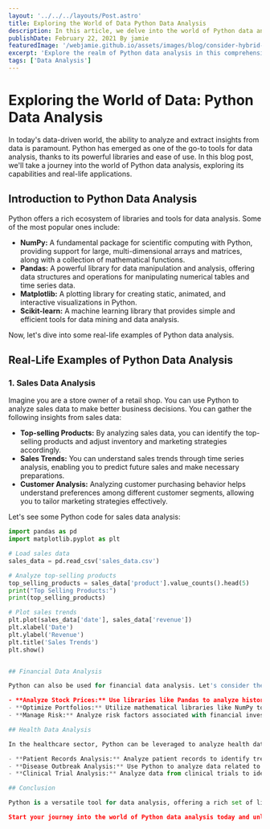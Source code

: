 ```yaml
---
layout: '../../../layouts/Post.astro'
title: Exploring the World of Data Python Data Analysis
description: In this article, we delve into the world of Python data analysis, exploring its history, tools, applications, and impact. Whether you're new to data analysis or an experienced practitioner, join us on this journey to uncover the power of Python in unlocking insights from data.
publishDate: February 22, 2021 By jamie 
featuredImage: '/webjamie.github.io/assets/images/blog/consider-hybrid-work/featured.jpg'
excerpt: 'Explore the realm of Python data analysis in this comprehensive article, discovering its rich history, essential tools, real-life applications, and profound impact on various industries.'
tags: ['Data Analysis']
---
```

# Exploring the World of Data: Python Data Analysis

In today's data-driven world, the ability to analyze and extract insights from data is paramount. Python has emerged as one of the go-to tools for data analysis, thanks to its powerful libraries and ease of use. In this blog post, we'll take a journey into the world of Python data analysis, exploring its capabilities and real-life applications.

## Introduction to Python Data Analysis

Python offers a rich ecosystem of libraries and tools for data analysis. Some of the most popular ones include:

- **NumPy:** A fundamental package for scientific computing with Python, providing support for large, multi-dimensional arrays and matrices, along with a collection of mathematical functions.
- **Pandas:** A powerful library for data manipulation and analysis, offering data structures and operations for manipulating numerical tables and time series data.
- **Matplotlib:** A plotting library for creating static, animated, and interactive visualizations in Python.
- **Scikit-learn:** A machine learning library that provides simple and efficient tools for data mining and data analysis.

Now, let's dive into some real-life examples of Python data analysis.

## Real-Life Examples of Python Data Analysis

### 1. Sales Data Analysis

Imagine you are a store owner of a retail shop. You can use Python to analyze sales data to make better business decisions. You can gather the following insights from sales data:

- **Top-selling Products:** By analyzing sales data, you can identify the top-selling products and adjust inventory and marketing strategies accordingly.
- **Sales Trends:** You can understand sales trends through time series analysis, enabling you to predict future sales and make necessary preparations.
- **Customer Analysis:** Analyzing customer purchasing behavior helps understand preferences among different customer segments, allowing you to tailor marketing strategies effectively.

Let's see some Python code for sales data analysis:

```python
import pandas as pd
import matplotlib.pyplot as plt

# Load sales data
sales_data = pd.read_csv('sales_data.csv')

# Analyze top-selling products
top_selling_products = sales_data['product'].value_counts().head(5)
print("Top Selling Products:")
print(top_selling_products)

# Plot sales trends
plt.plot(sales_data['date'], sales_data['revenue'])
plt.xlabel('Date')
plt.ylabel('Revenue')
plt.title('Sales Trends')
plt.show()


## Financial Data Analysis

Python can also be used for financial data analysis. Let's consider the example of a financial analyst tasked with analyzing stock market data. With Python, you can:

- **Analyze Stock Prices:** Use libraries like Pandas to analyze historical stock price data, identify patterns, and make predictions.
- **Optimize Portfolios:** Utilize mathematical libraries like NumPy to perform portfolio optimization to maximize returns while minimizing risk.
- **Manage Risk:** Analyze risk factors associated with financial investments to make informed decisions.

## Health Data Analysis

In the healthcare sector, Python can be leveraged to analyze health data for various purposes:

- **Patient Records Analysis:** Analyze patient records to identify trends, patterns, and potential risk factors, aiding in diagnosis and treatment planning.
- **Disease Outbreak Analysis:** Use Python to analyze data related to disease outbreaks, track spread patterns, and make informed decisions about containment measures.
- **Clinical Trial Analysis:** Analyze data from clinical trials to identify treatment efficacy and potential side effects.

## Conclusion

Python is a versatile tool for data analysis, offering a rich set of libraries and tools that empower analysts and researchers to derive insights from data across different industries and domains. By leveraging Python's capabilities, individuals and organizations can make informed decisions, drive innovation, and unlock new opportunities in the data-driven world.

Start your journey into the world of Python data analysis today and unlock the power of data!

